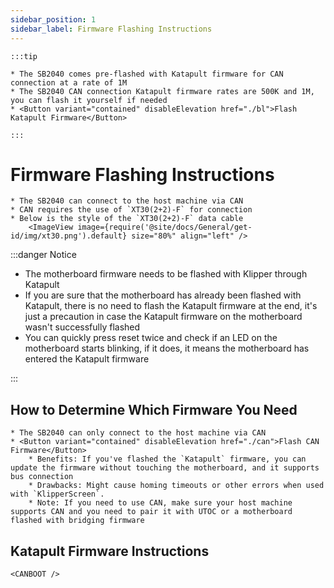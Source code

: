 ```yaml
---
sidebar_position: 1
sidebar_label: Firmware Flashing Instructions
---
```







    :::tip

    * The SB2040 comes pre-flashed with Katapult firmware for CAN connection at a rate of 1M
    * The SB2040 CAN connection Katapult firmware rates are 500K and 1M, you can flash it yourself if needed
    * <Button variant="contained" disableElevation href="./bl">Flash Katapult Firmware</Button>
    
    :::

# Firmware Flashing Instructions

    * The SB2040 can connect to the host machine via CAN
    * CAN requires the use of `XT30(2+2)-F` for connection
    * Below is the style of the `XT30(2+2)-F` data cable
        <ImageView image={require('@site/docs/General/get-id/img/xt30.png').default} size="80%" align="left" />

:::danger Notice

* The motherboard firmware needs to be flashed with Klipper through Katapult
* If you are sure that the motherboard has already been flashed with Katapult, there is no need to flash the Katapult firmware at the end, it's just a precaution in case the Katapult firmware on the motherboard wasn't successfully flashed
* You can quickly press reset twice and check if an LED on the motherboard starts blinking, if it does, it means the motherboard has entered the Katapult firmware

:::

## How to Determine Which Firmware You Need

    * The SB2040 can only connect to the host machine via CAN
    * <Button variant="contained" disableElevation href="./can">Flash CAN Firmware</Button>
        * Benefits: If you've flashed the `Katapult` firmware, you can update the firmware without touching the motherboard, and it supports bus connection
        * Drawbacks: Might cause homing timeouts or other errors when used with `KlipperScreen`.
        * Note: If you need to use CAN, make sure your host machine supports CAN and you need to pair it with UTOC or a motherboard flashed with bridging firmware


## Katapult Firmware Instructions

    <CANBOOT />